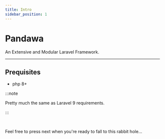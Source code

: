 ```yaml
---
title: Intro
sidebar_position: 1
---
```


# Pandawa

An Extensive and Modular Laravel Framework.

---

## Prequisites

- php 8+

:::note

Pretty much the same as Laravel 9 requirements.

:::

<br />

Feel free to press next when you're ready to fall to this rabbit hole...